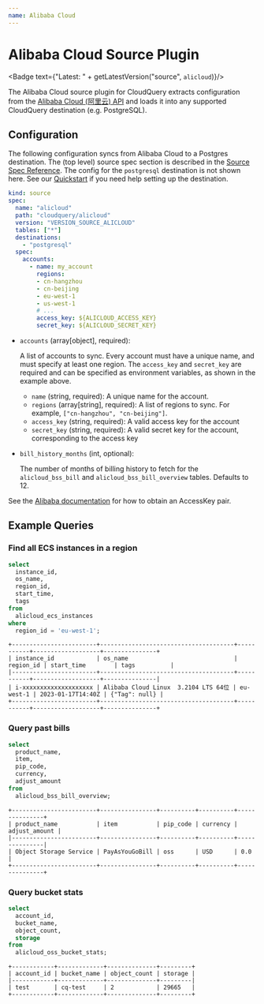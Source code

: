 ```yaml
---
name: Alibaba Cloud
---
```

# Alibaba Cloud Source Plugin


<Badge text={"Latest: " + getLatestVersion("source", `alicloud`)}/>

The Alibaba Cloud source plugin for CloudQuery extracts configuration from the [Alibaba Cloud (阿里云) API](https://www.alibabacloud.com/product/openapiexplorer) and loads it into any supported CloudQuery destination (e.g. PostgreSQL).

## Configuration

The following configuration syncs from Alibaba Cloud to a Postgres destination. The (top level) source spec section is described in the [Source Spec Reference](https://www.cloudquery.io/docs/reference/source-spec). The config for the `postgresql` destination is not shown here. See our [Quickstart](/docs/quickstart) if you need help setting up the destination.

```yaml copy
kind: source
spec:
  name: "alicloud"
  path: "cloudquery/alicloud"
  version: "VERSION_SOURCE_ALICLOUD"
  tables: ["*"]
  destinations: 
    - "postgresql"
  spec:
    accounts: 
      - name: my_account
        regions:
        - cn-hangzhou
        - cn-beijing
        - eu-west-1
        - us-west-1
        # ...
        access_key: ${ALICLOUD_ACCESS_KEY}
        secret_key: ${ALICLOUD_SECRET_KEY}
```

- `accounts` (array[object], required):

  A list of accounts to sync. Every account must have a unique name, and must specify at least one region. The `access_key` and `secret_key` are required and can be specified as environment variables, as shown in the example above.
  - `name` (string, required): A unique name for the account.
  - `regions` (array[string], required): A list of regions to sync. For example, `["cn-hangzhou", "cn-beijing"]`.
  - `access_key` (string, required): A valid access key for the account
  - `secret_key` (string, required): A valid secret key for the account, corresponding to the access key

- `bill_history_months` (int, optional):

  The number of months of billing history to fetch for the `alicloud_bss_bill` and `alicloud_bss_bill_overview` tables. Defaults to 12.


See the [Alibaba documentation](https://www.alibabacloud.com/help/en/basics-for-beginners/latest/obtain-an-accesskey-pair) for how to obtain an AccessKey pair.

## Example Queries

### Find all ECS instances in a region

```sql copy
select 
  instance_id, 
  os_name, 
  region_id, 
  start_time, 
  tags 
from 
  alicloud_ecs_instances 
where 
  region_id = 'eu-west-1';
```

```text copy
+------------------------+--------------------------------------+-----------+-------------------+---------------+
| instance_id            | os_name                              | region_id | start_time        | tags          |
|------------------------+--------------------------------------+-----------+-------------------+---------------|
| i-xxxxxxxxxxxxxxxxxxxx | Alibaba Cloud Linux  3.2104 LTS 64位 | eu-west-1 | 2023-01-17T14:40Z | {"Tag": null} |
+------------------------+--------------------------------------+-----------+-------------------+---------------+
```

### Query past bills

```sql copy
select 
  product_name, 
  item, 
  pip_code, 
  currency, 
  adjust_amount 
from 
  alicloud_bss_bill_overview;
```

```text copy
+------------------------+----------------+----------+----------+---------------+
| product_name           | item           | pip_code | currency | adjust_amount |
|------------------------+----------------+----------+----------+---------------|
| Object Storage Service | PayAsYouGoBill | oss      | USD      | 0.0           |
+------------------------+----------------+----------+----------+---------------+
```

### Query bucket stats

```sql copy
select 
  account_id, 
  bucket_name, 
  object_count, 
  storage 
from 
  alicloud_oss_bucket_stats;
```

```text copy
+------------+-------------+--------------+---------+
| account_id | bucket_name | object_count | storage |
|------------+-------------+--------------+---------|
| test       | cq-test     | 2            | 29665   |
+------------+-------------+--------------+---------+
```